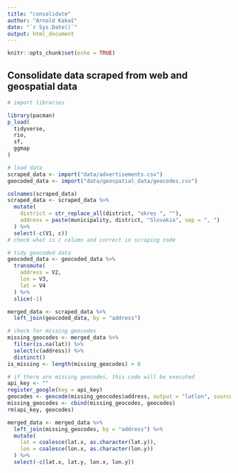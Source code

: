 ```yaml
---
title: "consolidate"
author: "Arnold Kakaš"
date: "`r Sys.Date()`"
output: html_document
---
```


```r
knitr::opts_chunk$set(echo = TRUE)
```

## Consolidate data scraped from web and geospatial data

```r
# import libraries

library(pacman)
p_load(
  tidyverse,
  rio,
  sf,
  ggmap
)
```

```r
# load data
scraped_data <- import("data/advertisements.csv")
geocoded_data <- import("data/geospatial_data/geocodes.csv")
```

```r
colnames(scraped_data)
scraped_data <- scraped_data %>%
  mutate(
    district = str_replace_all(district, "okres ", ""),
    address = paste(municipality, district, "Slovakia", sep = ", ")
  ) %>%
  select(-c(V1, c))
# check what is c column and correct in scraping code
```

```r
# tidy geocoded data
geocoded_data <- geocoded_data %>%
  transmute(
    address = V2,
    lon = V3,
    lat = V4
  ) %>%
  slice(-1)
```

```r
merged_data <- scraped_data %>%
  left_join(geocoded_data, by = "address")
```

```r
# check for missing geocodes
missing_geocodes <- merged_data %>%
  filter(is.na(lat)) %>%
  select(c(address)) %>%
  distinct()
is_missing <- length(missing_geocodes) > 0
```

```r
# if there are missing geocodes, this code will be executed
api_key <- ""
register_google(key = api_key)
geocodes <- geocode(missing_geocodes$address, output = "latlon", source = "google")
missing_geocodes <- cbind(missing_geocodes, geocodes)
rm(api_key, geocodes)

merged_data <- merged_data %>%
  left_join(missing_geocodes, by = "address") %>%
  mutate(
    lat = coalesce(lat.x, as.character(lat.y)),
    lon = coalesce(lon.x, as.character(lon.y))
  ) %>%
  select(-c(lat.x, lat.y, lon.x, lon.y))
```
